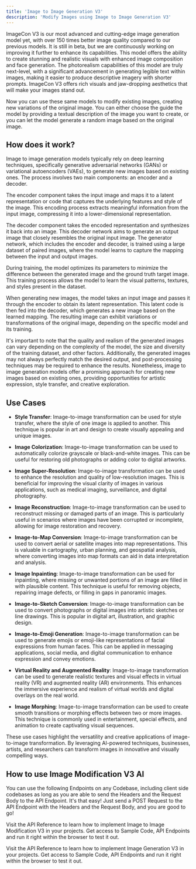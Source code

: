 ```yaml
---
title: 'Image to Image Generation V3'
description: 'Modify Images using Image to Image Generation V3'
---
```



ImageCon V3 is our most advanced and cutting-edge image generation model yet, with over 150
times better image quality compared to our previous models. It is still in beta, but we are continuously working on improving it further to enhance its capabilities. This model offers the ability to create stunning and realistic visuals with enhanced image composition and face generation. The photorealism capabilities of this model are truly next-level, with a significant advancement in generating legible text within images, making it easier to produce descriptive imagery with shorter prompts. ImageCon V3 offers rich visuals and jaw-dropping aesthetics that will make your images stand out.

Now you can use these same models to modify existing images, creating
new variations of the original image. You can either choose the guide the model by providing
a textual description of the image you want to create, or you can let the model generate a
random image based on the original image.


## How does it work?

Image to image generation models typically rely on deep learning techniques, specifically generative adversarial networks (GANs) or variational autoencoders (VAEs), to generate new images based on existing ones. The process involves two main components: an encoder and a decoder.

The encoder component takes the input image and maps it to a latent representation or code that captures the underlying features and style of the image. This encoding process extracts meaningful information from the input image, compressing it into a lower-dimensional representation.

The decoder component takes the encoded representation and synthesizes it back into an image. This decoder network aims to generate an output image that closely resembles the original input image. The generator network, which includes the encoder and decoder, is trained using a large dataset of paired images, where the model learns to capture the mapping between the input and output images.

During training, the model optimizes its parameters to minimize the difference between the generated image and the ground truth target image. This training process allows the model to learn the visual patterns, textures, and styles present in the dataset.

When generating new images, the model takes an input image and passes it through the encoder to obtain its latent representation. This latent code is then fed into the decoder, which generates a new image based on the learned mapping. The resulting image can exhibit variations or transformations of the original image, depending on the specific model and its training.

It's important to note that the quality and realism of the generated images can vary depending on the complexity of the model, the size and diversity of the training dataset, and other factors. Additionally, the generated images may not always perfectly match the desired output, and post-processing techniques may be required to enhance the results. Nonetheless, image to image generation models offer a promising approach for creating new images based on existing ones, providing opportunities for artistic expression, style transfer, and creative exploration.

## Use Cases

- **Style Transfer**: Image-to-image transformation can be used for style transfer, where the style of one image is applied to another. This technique is popular in art and design to create visually appealing and unique images.

- **Image Colorization**: Image-to-image transformation can be used to automatically colorize grayscale or black-and-white images. This can be useful for restoring old photographs or adding color to digital artworks.

- **Image Super-Resolution**: Image-to-image transformation can be used to enhance the resolution and quality of low-resolution images. This is beneficial for improving the visual clarity of images in various applications, such as medical imaging, surveillance, and digital photography.

- **Image Reconstruction**: Image-to-image transformation can be used to reconstruct missing or damaged parts of an image. This is particularly useful in scenarios where images have been corrupted or incomplete, allowing for image restoration and recovery.

- **Image-to-Map Conversion**: Image-to-image transformation can be used to convert aerial or satellite images into map representations. This is valuable in cartography, urban planning, and geospatial analysis, where converting images into map formats can aid in data interpretation and analysis.

- **Image Inpainting**: Image-to-image transformation can be used for inpainting, where missing or unwanted portions of an image are filled in with plausible content. This technique is useful for removing objects, repairing image defects, or filling in gaps in panoramic images.

- **Image-to-Sketch Conversion**: Image-to-image transformation can be used to convert photographs or digital images into artistic sketches or line drawings. This is popular in digital art, illustration, and graphic design.

- **Image-to-Emoji Generation**: Image-to-image transformation can be used to generate emojis or emoji-like representations of facial expressions from human faces. This can be applied in messaging applications, social media, and digital communication to enhance expression and convey emotions.

- **Virtual Reality and Augmented Reality**: Image-to-image transformation can be used to generate realistic textures and visual effects in virtual reality (VR) and augmented reality (AR) environments. This enhances the immersive experience and realism of virtual worlds and digital overlays on the real world.

- **Image Morphing**: Image-to-image transformation can be used to create smooth transitions or morphing effects between two or more images. This technique is commonly used in entertainment, special effects, and animation to create captivating visual sequences.

These use cases highlight the versatility and creative applications of image-to-image transformation. By leveraging AI-powered techniques, businesses, artists, and researchers can transform images in innovative and visually compelling ways.

## How to use Image Modification V3 AI

You can use the following Endpoints on any Codebase, including client side codebases as long as
you are able to send the Headers and the Request Body to the API Endpoint. It's that easy! Just
send a POST Request to the API Endpoint with the Headers and the Request Body, and you are good to go!

Visit the API Reference to learn how to implement Image to Image Modification V3 in your projects.
Get
access to
Sample
Code, API Endpoints and run it right within the browser to test it out.

<Card title="View API Reference to Implement" icon="link" iconType="duotone" color="#ea5a0c"
      href="/api-reference/image-generation/image-image-v3">
  Visit the API Reference to learn how to implement Image Generation V3 in your projects. Get
  access to
  Sample Code, API Endpoints and run it right within the browser to test it out.
</Card>
